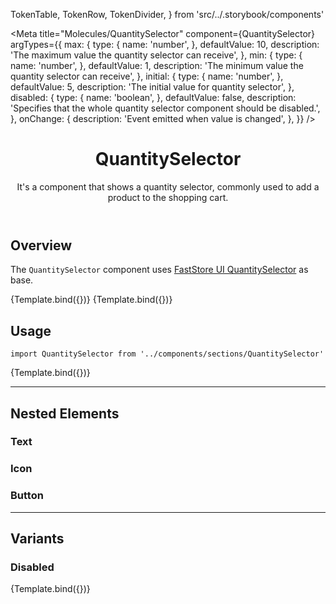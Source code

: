 
  TokenTable,
  TokenRow,
  TokenDivider,
} from 'src/../.storybook/components'

<Meta
  title="Molecules/QuantitySelector"
  component={QuantitySelector}
  argTypes={{
    max: {
      type: {
        name: 'number',
      },
      defaultValue: 10,
      description: 'The maximum value the quantity selector can receive',
    },
    min: {
      type: {
        name: 'number',
      },
      defaultValue: 1,
      description: 'The minimum value the quantity selector can receive',
    },
    initial: {
      type: {
        name: 'number',
      },
      defaultValue: 5,
      description: 'The initial value for quantity selector',
    },
    disabled: {
      type: {
        name: 'boolean',
      },
      defaultValue: false,
      description:
        'Specifies that the whole quantity selector component should be disabled.',
    },
    onChange: {
      description: 'Event emitted when value is changed',
    },
  }}
/>


<header>

# QuantitySelector

It's a component that shows a quantity selector, commonly used to add a product to the shopping cart.

</header>

## Overview

The `QuantitySelector` component uses [FastStore UI QuantitySelector](https://www.faststore.dev/reference/ui/molecules/QuantitySelector) as base.

<Canvas>
  <Story name="Overview-QuantitySelector">{Template.bind({})}</Story>
  <Story
    name="Overview-Disabled"
    args={{
      disabled: true,
    }}
  >
    {Template.bind({})}
  </Story>
</Canvas>

## Usage

`import QuantitySelector from '../components/sections/QuantitySelector'`

<Canvas>
  <Story name="QuantitySelector">{Template.bind({})}</Story>
</Canvas>

<ArgsTable story="QuantitySelector" />

<TokenTable>
  <TokenRow
    token="--fs-qty-selector-width"
    value="calc(var(--fs-control-tap-size) * 2.7)"
  />
  <TokenRow
    token="--fs-qty-selector-height"
    value="calc(var(--fs-control-tap-size) + (var(--fs-qty-selector-border-width) * 2))"
  />
  <TokenDivider />
  <TokenRow token="--fs-qty-selector-shadow" value="none" />
  <TokenRow
    token="--fs-qty-selector-shadow-hover"
    value="0 0 0 var(--fs-border-width) var(--fs-border-color-active)"
  />
  <TokenDivider />
  <TokenRow
    token="--fs-qty-selector-bkg-color"
    value="var(--fs-color-body-bkg)"
    isColor
  />
  <TokenRow
    token="--fs-qty-selector-bkg-color-hover"
    value="var(--fs-qty-selector-bkg-color)"
    isColor
  />
  <TokenDivider />
  <TokenRow
    token="--fs-qty-selector-border-radius"
    value="var(--fs-border-radius)"
  />
  <TokenRow
    token="--fs-qty-selector-border-width"
    value="var(--fs-border-width)"
  />
  <TokenRow
    token="--fs-qty-selector-border-width-hover"
    value="var(--fs-border-width)"
  />
  <TokenRow
    token="--fs-qty-selector-border-color"
    value="var(--fs-border-color)"
    isColor
  />
  <TokenRow
    token="--fs-qty-selector-border-color-hover"
    value="var(--fs-border-color-active)"
    isColor
  />
  <TokenDivider />
  <TokenRow
    token="--fs-qty-selector-transition-function"
    value="var(--fs-transition-function)"
  />
  <TokenRow
    token="--fs-qty-selector-transition-property"
    value="var(--fs-transition-property)"
  />
  <TokenRow
    token="--fs-qty-selector-transition-timing  "
    value="var(--fs-transition-timing)"
  />
</TokenTable>

---

## Nested Elements

### Text

<TokenTable>
  <TokenRow
    token="--fs-qty-selector-text-size"
    value="var(--fs-text-size-base)"
  />
  <TokenRow
    token="--fs-qty-selector-text-color"
    value="var(--fs-color-text)"
    isColor
  />
  <TokenRow
    token="--fs-qty-selector-text-color-hover"
    value="var(--fs-qty-selector-text-color)"
    isColor
  />
</TokenTable>

### Icon

<TokenTable>
  <TokenRow
    token="--fs-qty-selector-icon-color"
    value="var(--fs-color-link)"
    isColor
  />
  <TokenRow
    token="--fs-qty-selector-icon-color-hover"
    value="var(--fs-border-color-active)"
    isColor
  />
</TokenTable>

### Button

<TokenTable>
  <TokenRow token="--fs-qty-selector-button-shadow" value="none" />
  <TokenRow token="--fs-qty-selector-button-shadow-hover" value="none" />
  <TokenRow token="--fs-qty-selector-button-bkg-color" value="transparent" />
  <TokenRow
    token="--fs-qty-selector-button-bkg-color-hover"
    value="var(--fs-color-primary-bkg-light)"
    isColor
  />
  <TokenRow
    token="--fs-qty-selector-button-bkg-color-focus"
    value="var(--fs-qty-selector-button-bkg-color-hover)"
    isColor
  />
  <TokenRow
    token="--fs-qty-selector-button-border-radius"
    value="var(--fs-qty-selector-border-radius)"
  />
</TokenTable>

---

## Variants

### Disabled

<Canvas>
  <Story
    name="Disabled"
    args={{
      disabled: true,
    }}
  >
    {Template.bind({})}
  </Story>
</Canvas>

<TokenTable>
  <TokenRow
    token="--fs-qty-selector-disabled-bkg-color"
    value="var(--fs-color-disabled-bkg)"
    isColor
  />
  <TokenRow
    token="--fs-qty-selector-disabled-text-color"
    value="var(--fs-color-disabled-text)"
    isColor
  />
  <TokenRow
    token="--fs-qty-selector-disabled-icon-color"
    value="var(--fs-border-color-light-disabled)"
    isColor
  />
  <TokenRow
    token="--fs-qty-selector-disabled-border-color"
    value="var(--fs-qty-selector-disabled-bkg-color)"
    isColor
  />
  <TokenRow
    token="--fs-qty-selector-disabled-button-bkg-color"
    value="var(--fs-qty-selector-button-bkg-color-hover)"
    isColor
  />
</TokenTable>
